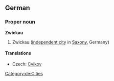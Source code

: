 ==German==
{{wikipedia}}
{{wikipedia|lang=de}}
===Proper noun===
'''Zwickau'''
# Zwickau ([[independent city]] in [[Saxony]], Germany)
====Translations====
*Czech: [[Cvikov]]
[[Category:de:Cities]]